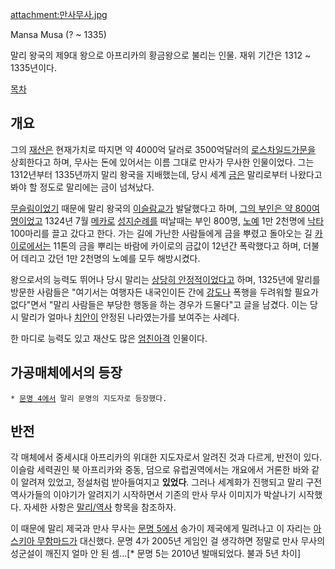 attachment:만사무사.jpg

Mansa Musa
(? ~ 1335)

말리 왕국의 제9대 왕으로 아프리카의 황금왕으로 불리는 인물. 재위 기간은 1312 ~ 1335년이다.


[[목차]]
== 개요 ==
그의 [[재산]]은 현재가치로 따지면 약 4000억 달러로 3500억달러의 [[로스차일드]]가문을 상회한다고 하며, 무사는 돈에 있어서는 이름 그대로 만사가 무사한 인물이었다. 그는 1312년부터 1335년까지 말리 왕국을 지배했는데, 당시 세계 [[금]]은 말리로부터 나왔다고 봐야 할 정도로 말리에는 금이 넘쳐났다.

[[무슬림]]이었기 때문에 말리 왕국의 [[이슬람교]]가 발달했다고 하며, [[하렘|그의 부인은 약 800여명]]이었고 1324년 7월 [[메카]]로 [[성지순례]]를 떠날때는 부인 800명, [[노예]] 1만 2천명에 [[낙타]] 100마리를 끌고 갔다고 한다. 가는 길에 가난한 사람들에게 금을 뿌렸고 돌아오는 길 [[카이로]]에서는 11톤의 금을 뿌리는 바람에 카이로의 금값이 12년간 폭락했다고 하며, 더불어 데리고 갔던 1만 2천명의 노예를 모두 해방시켰다.

왕으로서의 능력도 뛰어나 당시 말리는 [[강민|상당히 안정적]]이었다고 하며, 1325년에 말리를 방문한 사람들은 "여기서는 여행자든 내국인이든 간에 [[강도]]나 폭행을 두려워할 필요가 없다"면서 "말리 사람들은 부당한 행동을 하는 경우가 드물다"고 글을 남겼다. 이는 당시 말리가 얼마나 [[치안]]이 안정된 나라였는가를 보여주는 사례다.

한 마디로 능력도 있고 재산도 많은 [[엄친아]]격 인물이다. 

== 가공매체에서의 등장 ==
 * [[문명 4]]에서 말리 문명의 지도자로 등장했다. 

== 반전 ==
각 매체에서 중세시대 아프리카의 위대한 지도자로서 알려진 것과 다르게, 반전이 있다. 이슬람 세력권인 북 아프리카와 중동, 덤으로 유럽권역에서는 개요에서 거론한 바와 같이 알려져 있었고, 정설처럼 받아들여지고 '''있었다'''. 그러나 세계화가 진행되고 말리 구전역사가들의 이야기가 알려지기 시작하면서 기존의 만사 무사 이미지가 박살나기 시작했다. 자세한 사항은 [[말리/역사]] 항목을 참조하자. 

이 때문에 말리 제국과 만사 무사는 [[문명 5]]에서 송가이 제국에게 밀려나고 이 자리는 [[아스키아 무함마드]]가 대신했다. 문명 4가 2005년 게임인 걸 생각하면 정말로 만사 무사의 성군설이 깨진지 얼마 안 된 셈...[* 문명 5는 2010년 발매되었다. 불과 5년 차이]
